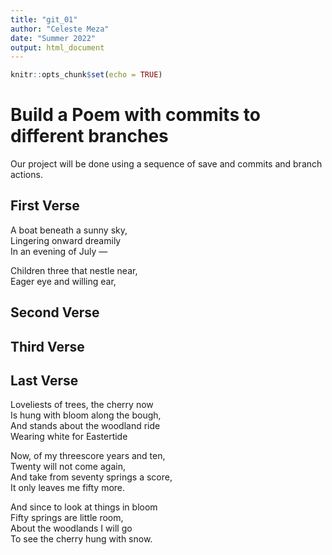 ```yaml
---
title: "git_01"
author: "Celeste Meza"
date: "Summer 2022"
output: html_document
---
```


```r
knitr::opts_chunk$set(echo = TRUE)
```
# Build a Poem with commits to different branches
Our project will be done using a sequence of save and commits and branch actions.
<!-- Do not modify or change any text in "!--" bracketed areas such as this --- these are instructions to
you, if you change any of this the git program will notice it and compromise your git merging strategy !-->

## First Verse 
<!--Put the first five lines of a poem by Lewis Carrol in this section!-->

A boat beneath a sunny sky,  
Lingering onward dreamily  
In an evening of July —  

Children three that nestle near,  
Eager eye and willing ear,  



## Second Verse
<!--Put the first five lines of a poem by Robert Frost here!-->

## Third Verse
<!--Put the first two verses of The Walrus and the Carpenter here!-->

## Last Verse
<!--Put a short poem of your choice 8-20 lines,here!-->

Loveliests of trees, the cherry now  
Is hung with bloom along the bough,  
And stands about the woodland ride  
Wearing white for Eastertide   

Now, of my threescore years and ten,  
Twenty will not come again,  
And take from seventy springs a score,  
It only leaves me fifty more.  

And since to look at things in bloom  
Fifty springs are little room,  
About the woodlands I will go  
To see the cherry hung with snow.  




